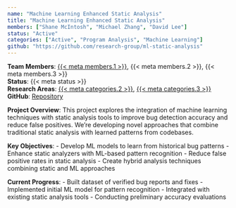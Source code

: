 ```yaml
---
name: "Machine Learning Enhanced Static Analysis"
title: "Machine Learning Enhanced Static Analysis"
members: ["Shane McIntosh", "Michael Zhang", "David Lee"]
status: "Active"
categories: ["Active", "Program Analysis", "Machine Learning"]
github: "https://github.com/research-group/ml-static-analysis"
---
```

**Team Members**: [{{< meta members.1 >}}](../members/current/shanemcintosh.qmd), {{< meta members.2 >}}, {{< meta members.3 >}}  
**Status**: {{< meta status >}}  
**Research Areas**: [{{< meta categories.2 >}}](../projects.qmd#category=Program+Analysis), [{{< meta categories.3 >}}](../projects.qmd#category=Machine+Learning)  
**GitHub**: [Repository]({{< meta github >}})

**Project Overview**: 
This project explores the integration of machine learning techniques with static analysis tools to improve bug detection accuracy and reduce false positives. We're developing novel approaches that combine traditional static analysis with learned patterns from codebases.

**Key Objectives**:
- Develop ML models to learn from historical bug patterns
- Enhance static analyzers with ML-based pattern recognition
- Reduce false positive rates in static analysis
- Create hybrid analysis techniques combining static and ML approaches

**Current Progress**:
- Built dataset of verified bug reports and fixes
- Implemented initial ML model for pattern recognition
- Integrated with existing static analysis tools
- Conducting preliminary accuracy evaluations
